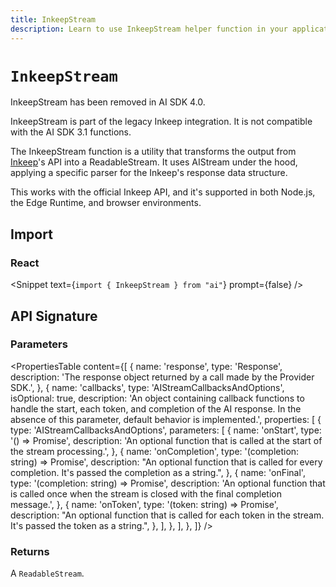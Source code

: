 ---
title: InkeepStream
description: Learn to use InkeepStream helper function in your application.
---

# `InkeepStream`

<Note type="warning">InkeepStream has been removed in AI SDK 4.0.</Note>

<Note type="warning">
  InkeepStream is part of the legacy Inkeep integration. It is not compatible
  with the AI SDK 3.1 functions.
</Note>

The InkeepStream function is a utility that transforms the output from [Inkeep](https://inkeep.com)'s API into a ReadableStream. It uses AIStream under the hood, applying a specific parser for the Inkeep's response data structure.

This works with the official Inkeep API, and it's supported in both Node.js, the Edge Runtime, and browser environments.

## Import

### React

<Snippet text={`import { InkeepStream } from "ai"`} prompt={false} />

## API Signature

### Parameters

<PropertiesTable
  content={[
    {
      name: 'response',
      type: 'Response',
      description:
        'The response object returned by a call made by the Provider SDK.',
    },
    {
      name: 'callbacks',
      type: 'AIStreamCallbacksAndOptions',
      isOptional: true,
      description:
        'An object containing callback functions to handle the start, each token, and completion of the AI response. In the absence of this parameter, default behavior is implemented.',
      properties: [
        {
          type: 'AIStreamCallbacksAndOptions',
          parameters: [
            {
              name: 'onStart',
              type: '() => Promise<void>',
              description:
                'An optional function that is called at the start of the stream processing.',
            },
            {
              name: 'onCompletion',
              type: '(completion: string) => Promise<void>',
              description:
                "An optional function that is called for every completion. It's passed the completion as a string.",
            },
            {
              name: 'onFinal',
              type: '(completion: string) => Promise<void>',
              description:
                'An optional function that is called once when the stream is closed with the final completion message.',
            },
            {
              name: 'onToken',
              type: '(token: string) => Promise<void>',
              description:
                "An optional function that is called for each token in the stream. It's passed the token as a string.",
            },
          ],
        },
      ],
    },
  ]}
/>

### Returns

A `ReadableStream`.

